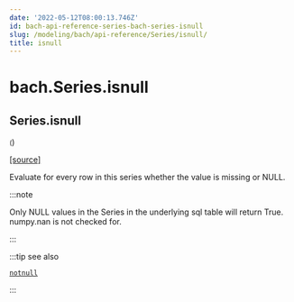 ```yaml
---
date: '2022-05-12T08:00:13.746Z'
id: bach-api-reference-series-bach-series-isnull
slug: /modeling/bach/api-reference/Series/isnull/
title: isnull
---
```


# bach.Series.isnull

<div className="method">

## <span className="additional-name">Series.</span><span className="name">isnull</span>

<small className="parameter-list">(</small>)


&#8203;<span className="view-source">[[source]](https://github.com/objectiv/objectiv-analytics/blob/main/bach/bach/series/series.py)</span>

<div className="content">

Evaluate for every row in this series whether the value is missing or NULL.

:::note

Only NULL values in the Series in the underlying sql table will return True. numpy.nan is not
checked for.


:::

:::tip see also

[`notnull`](/modeling/bach/api-reference/Series/bach.Series.notnull.mdx)
    

:::


</div>


</div>
